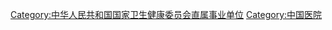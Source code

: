 {{Catmore}}

[[Category:中华人民共和国国家卫生健康委员会直属事业单位|Category:中华人民共和国国家卫生健康委员会直属事业单位]]
[[Category:中国医院|Category:中国医院]]